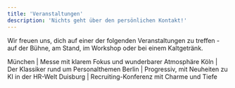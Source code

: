 ```yaml
---
title: 'Veranstaltungen'
description: 'Nichts geht über den persönlichen Kontakt!'
---
```


Wir freuen uns, dich auf einer der folgenden Veranstaltungen zu treffen - auf der Bühne, 
am Stand, im Workshop oder bei einem Kaltgetränk. 

<Card title="TalentPro 2025" img="https://talentpro.de/wp-content/uploads/social-talentpro.jpg">
  München | Messe mit klarem Fokus und wunderbarer Atmosphäre
</Card>

<Card title="Zukunft Personal Europe" img="https://www.haufe.de/image/zukunft-personal-europe-2023-605434-1.jpg?width=650&digest=NsFgFv3ccY3WlgZeZZU54xOM5zV2PFMQstbZuvZR_rQ%3D">
  Köln | Der Klassiker rund um Personalthemen
</Card>

<Card title="KI-X HR Convention" img="https://hr.ki-x.berlin/app/uploads/2025/03/KI-X25_conv_1200x630.jpg">
  Berlin | Progressiv, mit Neuheiten zu KI in der HR-Welt
</Card>

<Card title="Schicht im Schacht" img="https://i0.wp.com/schichtimschacht.info/wp-content/uploads/2024/01/1025_Schicht_im_Schacht_0274.jpg?fit=2120%2C1414&ssl=1">
  Duisburg | Recruiting-Konferenz mit Charme und Tiefe
</Card>
